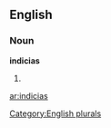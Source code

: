 ==English==

===Noun===
'''indicias'''

# {{plural of|[[indicia]]}}

[[Category:English plurals]]

[[ar:indicias]]